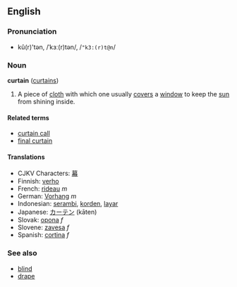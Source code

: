 ==English==
===Pronunciation===
*kû(r)'tən, /ˈkɜː(r)tən/, /<tt>"k3:(r)t@n</tt>/

=== Noun ===
'''curtain''' ([[curtains]])

#A piece of [[cloth]] with which one usually [[cover]]s a [[window]] to keep the [[sun]] from shining inside.

====Related terms====
*[[curtain call]]
*[[final curtain]]

==== Translations ====
*CJKV Characters: [[幕]]
*Finnish: [[verho]]
*French: [[rideau]] ''m''
*German: [[Vorhang]] ''m''
*Indonesian: [[serambi]], [[korden]], [[layar]]
*Japanese: [[カーテン]] (kāten)
*Slovak: [[opona]] ''f''
*Slovene: [[zavesa]] ''f''
*Spanish: [[cortina]] ''f''

===See also===
*[[blind]]
*[[drape]]